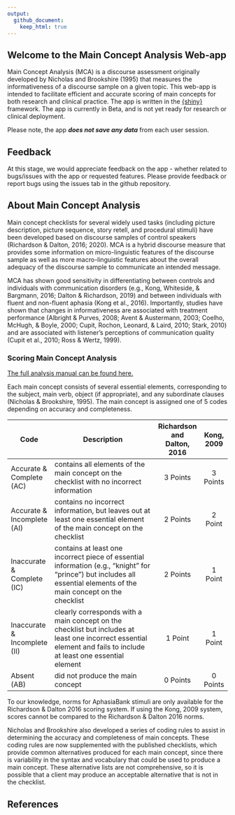 ```yaml
---
output:
  github_document:
    keep_html: true
---
```


## Welcome to the Main Concept Analysis Web-app

Main Concept Analysis (MCA) is a discourse assessment originally developed by Nicholas and Brookshire (1995) that measures the informativeness of a discourse sample on a given topic. This web-app is intended to facilitate efficient and accurate scoring of main concepts for both research and clinical practice. The app is written in the [{shiny}](https://shiny.rstudio.com/) framework. The app is currently in Beta, and is not yet ready for research or clinical deployment.

Please note, the app ***does not save any data*** from each user session.

## Feedback

At this stage, we would appreciate feedback on the app - whether related to bugs/issues with the app or requested features. Please provide feedback or report bugs using the issues tab in the github repository.

## About Main Concept Analysis

Main concept checklists for several widely used tasks (including picture description, picture sequence, story retell, and procedural stimuli) have been developed based on discourse samples of control speakers (Richardson & Dalton, 2016; 2020). MCA is a hybrid discourse measure that provides some information on micro-linguistic features of the discourse sample as well as more macro-linguistic features about the overall adequacy of the discourse sample to communicate an intended message.

MCA has shown good sensitivity in differentiating between controls and individuals with communication disorders (e.g., Kong, Whiteside, & Bargmann, 2016; Dalton & Richardson, 2019) and between individuals with fluent and non-fluent aphasia (Kong et al., 2016). Importantly, studies have shown that changes in informativeness are associated with treatment performance (Albright & Purves, 2008; Avent & Austermann, 2003; Coelho, McHugh, & Boyle, 2000; Cupit, Rochon, Leonard, & Laird, 2010; Stark, 2010) and are associated with listener's perceptions of communication quality (Cupit et al., 2010; Ross & Wertz, 1999).

### Scoring Main Concept Analysis

[The full analysis manual can be found here.](https://drive.google.com/drive/folders/1bxazjgQWx-WD8ELTJjwBm_5IToRpgQhQ)

Each main concept consists of several essential elements, corresponding to the subject, main verb, object (if appropriate), and any subordinate clauses (Nicholas & Brookshire, 1995). The main concept is assigned one of 5 codes depending on accuracy and completeness.

<center>

 Code                         | Description                                                                                                                                                           | **Richardson and Dalton, 2016**   | **Kong, 2009**                         
------------------------------| --------------------------------------------------------------------------------------------------------------------------------------------------------------------- |:--------:|:-----------:
 Accurate & Complete (AC)     | contains all elements of the main concept on the checklist with no incorrect information                                                                              | 3 Points | 3 Points  
 Accurate & Incomplete (AI)   | contains no incorrect information, but leaves out at least one essential element of the main concept on the checklist                                                 | 2 Points | 2 Point 
 Inaccurate & Complete (IC)   | contains at least one incorrect piece of essential information (e.g., "knight" for "prince") but includes all essential elements of the main concept on the checklist | 2 Points | 1 Point  
 Inaccurate & Incomplete (II) | clearly corresponds with a main concept on the checklist but includes at least one incorrect essential element and fails to include at least one essential element    | 1 Point  | 1 Point                              
 Absent (AB)                  | did not produce the main concept                                                                                                                                      | 0 Points | 0 Points 
 
 </center>

To our knowledge, norms for AphasiaBank stimuli are only available for the Richardson & Dalton 2016 scoring system. If using the Kong, 2009 system, scores cannot be compared to the Richardson & Dalton 2016 norms.

Nicholas and Brookshire also developed a series of coding rules to assist in determining the accuracy and completeness of main concepts. These coding rules are now supplemented with the published checklists, which provide common alternatives produced for each main concept, since there is variability in the syntax and vocabulary that could be used to produce a main concept. These alternative lists are not comprehensive, so it is possible that a client may produce an acceptable alternative that is not in the checklist.

## References
